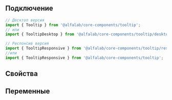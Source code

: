 
## Подключение

```jsx
// Десктоп версия
import { Tooltip } from '@alfalab/core-components/tooltip';
// или
import { TooltipDesktop } from '@alfalab/core-components/tooltip/desktop';

// Респонсив версия
import { TooltipResponsive } from '@alfalab/core-components/tooltip/responsive';
//или
import { TooltipResponsive } from '@alfalab/core-components/tooltip';
```

## Свойства

<ArgsTable of={TooltipDesktop} />

## Переменные

<CssVars css={styles} />
